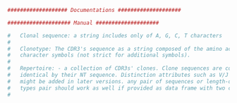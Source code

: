 ```r
################### Documentations ####################

#################### Manual ####################

#   Clonal sequence: a string includes only of A, G, C, T characters
#
#   Clonotype: The CDR3's sequence as a string composed of the amino acid
#   character symbols (not strict for additional symbols).
#
#   Repertoire: - a collection of CDR3s' clones. Clone sequences are considered
#   identical by their NT sequence. Distinction attributes such as V/J segments
#   might be added in later versions. any pair of sequences or length-one data
#   types pair should work as well if provided as data frame with two columns
#









```

